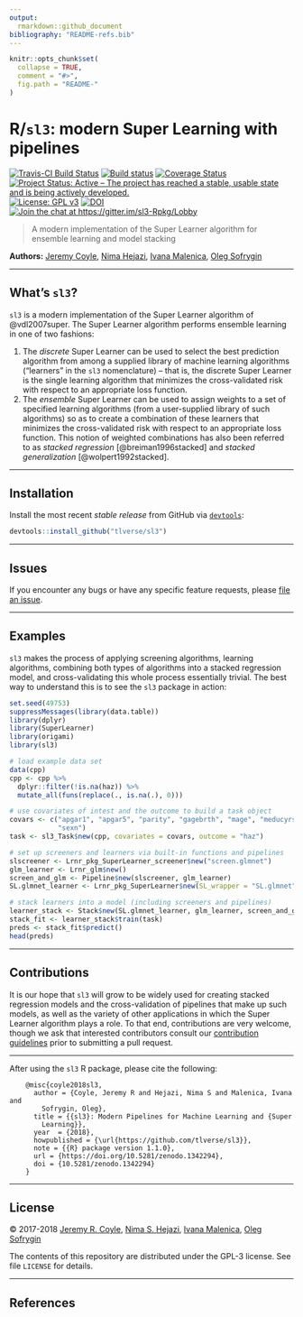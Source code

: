 ```yaml
---
output:
  rmarkdown::github_document
bibliography: "README-refs.bib"
---
```


<!-- README.md is generated from README.Rmd. Please edit that file -->

```r
knitr::opts_chunk$set(
  collapse = TRUE,
  comment = "#>",
  fig.path = "README-"
)
```

# R/`sl3`: modern Super Learning with pipelines

[![Travis-CI Build Status](https://travis-ci.org/tlverse/sl3.svg?branch=master)](https://travis-ci.org/tlverse/sl3)
[![Build status](https://ci.appveyor.com/api/projects/status/lfv64jnygnmx6txi?svg=true)](https://ci.appveyor.com/project/jeremyrcoyle/sl3)
[![Coverage Status](https://img.shields.io/codecov/c/github/tlverse/sl3/master.svg)](https://codecov.io/github/tlverse/sl3?branch=master)
[![Project Status: Active – The project has reached a stable, usable state and is being actively developed.](https://www.repostatus.org/badges/latest/active.svg)](https://www.repostatus.org/#active)
[![License: GPL v3](https://img.shields.io/badge/License-GPL%20v3-blue.svg)](https://www.gnu.org/licenses/gpl-3.0)
[![DOI](https://zenodo.org/badge/DOI/10.5281/zenodo.1342294.svg)](https://doi.org/10.5281/zenodo.1342294)
[![Join the chat at https://gitter.im/sl3-Rpkg/Lobby](https://badges.gitter.im/sl3-Rpkg/Lobby.svg)](https://gitter.im/sl3-Rpkg/Lobby?utm_source=badge&utm_medium=badge&utm_campaign=pr-badge&utm_content=badge)

> A modern implementation of the Super Learner algorithm for ensemble learning
> and model stacking

__Authors:__ [Jeremy Coyle](https://github.com/jeremyrcoyle), [Nima
Hejazi](https://github.com/nhejazi), [Ivana
Malenica](https://github.com/podTockom), [Oleg
Sofrygin](https://github.com/osofr)

---

## What's `sl3`?

`sl3` is a modern implementation of the Super Learner algorithm of
@vdl2007super. The Super Learner algorithm performs ensemble learning in one of
two fashions:

1. The _discrete_ Super Learner can be used to select the best prediction
   algorithm from among a supplied library of machine learning algorithms
   ("learners" in the `sl3` nomenclature) -- that is, the discrete Super Learner
   is the single learning algorithm that minimizes the cross-validated risk with
   respect to an appropriate loss function.
2. The _ensemble_ Super Learner can be used to assign weights to a set of
   specified learning algorithms (from a user-supplied library of such
   algorithms) so as to create a combination of these learners that minimizes
   the cross-validated risk with respect to an appropriate loss function. This
   notion of weighted combinations has also been referred to as _stacked
   regression_ [@breiman1996stacked] and _stacked generalization_
   [@wolpert1992stacked].

---

## Installation

<!--
For standard use, we recommend installing the package from
[CRAN](https://cran.r-project.org/) via

```r
install.packages("sl3")
```
-->

Install the most recent _stable release_ from GitHub via
[`devtools`](https://www.rstudio.com/products/rpackages/devtools/):

```r
devtools::install_github("tlverse/sl3")
```

---

## Issues

If you encounter any bugs or have any specific feature requests, please [file an
issue](https://github.com/tlverse/sl3/issues).

---

## Examples

`sl3` makes the process of applying screening algorithms, learning algorithms,
combining both types of algorithms into a stacked regression model, and
cross-validating this whole process essentially trivial. The best way to
understand this is to see the `sl3` package in action:

```r
set.seed(49753)
suppressMessages(library(data.table))
library(dplyr)
library(SuperLearner)
library(origami)
library(sl3)

# load example data set
data(cpp)
cpp <- cpp %>%
  dplyr::filter(!is.na(haz)) %>%
  mutate_all(funs(replace(., is.na(.), 0)))

# use covariates of intest and the outcome to build a task object
covars <- c("apgar1", "apgar5", "parity", "gagebrth", "mage", "meducyrs",
            "sexn")
task <- sl3_Task$new(cpp, covariates = covars, outcome = "haz")

# set up screeners and learners via built-in functions and pipelines
slscreener <- Lrnr_pkg_SuperLearner_screener$new("screen.glmnet")
glm_learner <- Lrnr_glm$new()
screen_and_glm <- Pipeline$new(slscreener, glm_learner)
SL.glmnet_learner <- Lrnr_pkg_SuperLearner$new(SL_wrapper = "SL.glmnet")

# stack learners into a model (including screeners and pipelines)
learner_stack <- Stack$new(SL.glmnet_learner, glm_learner, screen_and_glm)
stack_fit <- learner_stack$train(task)
preds <- stack_fit$predict()
head(preds)
```

---

## Contributions

It is our hope that `sl3` will grow to be widely used for creating stacked
regression models and the cross-validation of pipelines that make up such
models, as well as the variety of other applications in which the Super Learner
algorithm plays a role. To that end, contributions are very welcome, though we
ask that interested contributors consult our [contribution
guidelines](https://github.com/jeremyrcoyle/sl3/blob/master/CONTRIBUTING.md)
prior to submitting a pull request.

---

After using the `sl3` R package, please cite the following:

        @misc{coyle2018sl3,
          author = {Coyle, Jeremy R and Hejazi, Nima S and Malenica, Ivana and
            Sofrygin, Oleg},
          title = {{sl3}: Modern Pipelines for Machine Learning and {Super
            Learning}},
          year  = {2018},
          howpublished = {\url{https://github.com/tlverse/sl3}},
          note = {{R} package version 1.1.0},
          url = {https://doi.org/10.5281/zenodo.1342294},
          doi = {10.5281/zenodo.1342294}
        }

---

## License

&copy; 2017-2018 [Jeremy R. Coyle](https://github.com/jeremyrcoyle), [Nima S.
Hejazi](https://github.com/nhejazi), [Ivana
Malenica](https://github.com/podTockom), [Oleg
Sofrygin](https://github.com/osofr)

The contents of this repository are distributed under the GPL-3 license. See
file `LICENSE` for details.

---

## References

